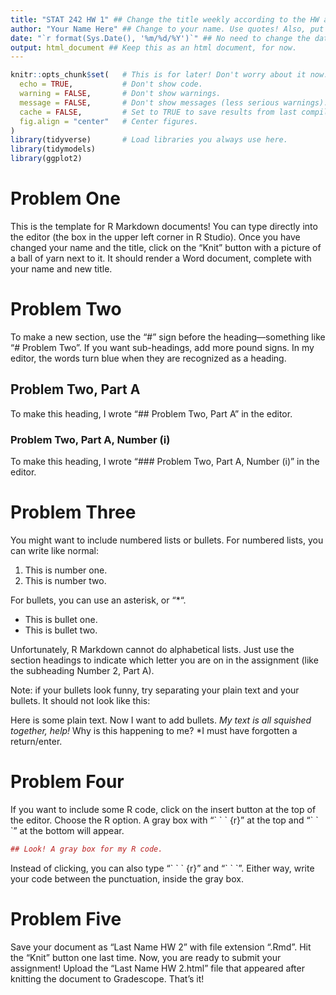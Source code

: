 ---
title: "STAT 242 HW 1" ## Change the title weekly according to the HW assignment number. 
author: "Your Name Here" ## Change to your name. Use quotes! Also, put your collaboraters in parentheses. 
date: "`r format(Sys.Date(), '%m/%d/%Y')`" ## No need to change the date! This R command prints it out automatically.  
output: html_document ## Keep this as an html document, for now. 
---

```{r include = FALSE}   
knitr::opts_chunk$set(   # This is for later! Don't worry about it now. 
  echo = TRUE,           # Don't show code.
  warning = FALSE,       # Don't show warnings.
  message = FALSE,       # Don't show messages (less serious warnings).
  cache = FALSE,         # Set to TRUE to save results from last compilation.
  fig.align = "center"   # Center figures.
)
library(tidyverse)       # Load libraries you always use here.
library(tidymodels)
library(ggplot2)
```

# Problem One 

This is the template for R Markdown documents! You can type directly into the editor (the box in the upper left corner in R Studio). Once you have changed your name and the title, click on the "Knit" button with a picture of a ball of yarn next to it. It should render a Word document, complete with your name and new title.

# Problem Two

To make a new section, use the "#" sign before the heading---something like "# Problem Two". If you want sub-headings, add more pound signs. In my editor, the words turn blue when they are recognized as a heading. 

## Problem Two, Part A

To make this heading, I wrote "## Problem Two, Part A" in the editor. 

### Problem Two, Part A, Number (i)

To make this heading, I wrote "### Problem Two, Part A, Number (i)" in the editor. 

# Problem Three

You might want to include numbered lists or bullets. For numbered lists, you can write like normal:

1. This is number one. 
2. This is number two. 

For bullets, you can use an asterisk, or "*". 

* This is bullet one. 
* This is bullet two. 

Unfortunately, R Markdown cannot do alphabetical lists. Just use the section headings to indicate which letter you are on in the assignment (like the subheading Number 2, Part A).

Note: if your bullets look funny, try separating your plain text and your bullets. It should not look like this:

Here is some plain text. Now I want to add bullets.
*My text is all squished together, help!
*Why is this happening to me?
*I must have forgotten a return/enter.

# Problem Four

If you want to include some R code, click on the insert button at the top of the editor. Choose the R option. A gray box with "\` \` \` \{r\}" at the top and "\` \` \`" at the bottom will appear.

```{r}
## Look! A gray box for my R code.
```

Instead of clicking, you can also type "\` \` \` \{r\}" and  "\` \` \`". Either way, write your code between the punctuation, inside the gray box. 

# Problem Five

Save your document as "Last Name HW 2" with file extension ".Rmd". Hit the "Knit" button one last time. Now, you are ready to submit your assignment! Upload the "Last Name HW 2.html" file that appeared after knitting the document to Gradescope. That's it!